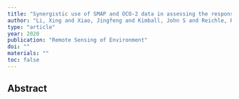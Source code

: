```yaml
---
title: "Synergistic use of SMAP and OCO-2 data in assessing the responses of ecosystem productivity to the 2018 US drought"
author: "Li, Xing and Xiao, Jingfeng and Kimball, John S and Reichle, Rolf H and Scott, Russell L and Litvak, Marcy E and Bohrer, Gil and Frankenberg, Christian"
type: "article"
year: 2020
publication: "Remote Sensing of Environment"
doi: ""
materials: ""
toc: false
---
```


## Abstract


